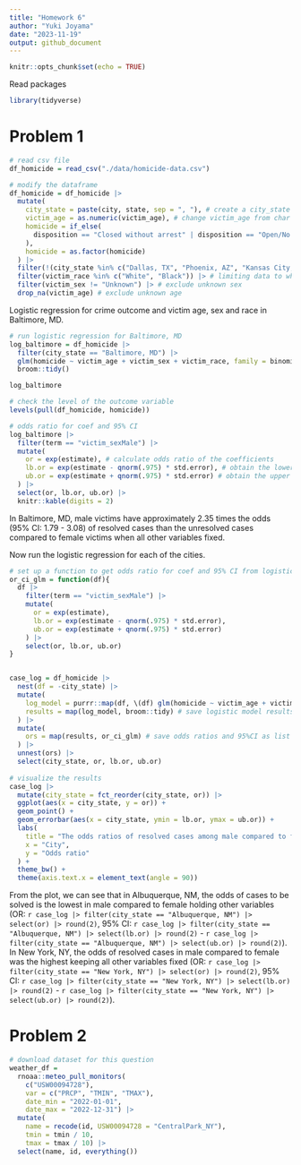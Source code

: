 ```yaml
---
title: "Homework 6"
author: "Yuki Joyama"
date: "2023-11-19"
output: github_document
---
```


```r
knitr::opts_chunk$set(echo = TRUE)
```

Read packages
```r
library(tidyverse)
```

# Problem 1
```r
# read csv file
df_homicide = read_csv("./data/homicide-data.csv")

# modify the dataframe
df_homicide = df_homicide |> 
  mutate(
    city_state = paste(city, state, sep = ", "), # create a city_state variable
    victim_age = as.numeric(victim_age), # change victim_age from char to numeric
    homicide = if_else(
      disposition == "Closed without arrest" | disposition == "Open/No arrest", "unsolved","resolved"
    ),
    homicide = as.factor(homicide)
  ) |>
  filter(!(city_state %in% c("Dallas, TX", "Phoenix, AZ", "Kansas City, MO", "Tulsa, AL"))) |> # omit some cities due to the lack of data or data entry mistake
  filter(victim_race %in% c("White", "Black")) |> # limiting data to white or black
  filter(victim_sex != "Unknown") |> # exclude unknown sex
  drop_na(victim_age) # exclude unknown age
```

Logistic regression for crime outcome and victim age, sex and race in Baltimore, MD.

```r
# run logistic regression for Baltimore, MD
log_baltimore = df_homicide |> 
  filter(city_state == "Baltimore, MD") |> 
  glm(homicide ~ victim_age + victim_sex + victim_race, family = binomial, data = _) |> 
  broom::tidy()

log_baltimore

# check the level of the outcome variable
levels(pull(df_homicide, homicide))

# odds ratio for coef and 95% CI 
log_baltimore |> 
  filter(term == "victim_sexMale") |> 
  mutate(
    or = exp(estimate), # calculate odds ratio of the coefficients
    lb.or = exp(estimate - qnorm(.975) * std.error), # obtain the lower level of 95% CI
    ub.or = exp(estimate + qnorm(.975) * std.error) # obtain the upper level of 95% CI
  ) |> 
  select(or, lb.or, ub.or) |> 
  knitr::kable(digits = 2)
```

In Baltimore, MD, male victims have approximately 2.35 times the odds (95% CI: 1.79 - 3.08) of resolved cases than the unresolved cases compared to female victims when all other variables fixed.

Now run the logistic regression for each of the cities.
```r
# set up a function to get odds ratio for coef and 95% CI from logistic regression output
or_ci_glm = function(df){
  df |> 
    filter(term == "victim_sexMale") |> 
    mutate(
      or = exp(estimate),
      lb.or = exp(estimate - qnorm(.975) * std.error),
      ub.or = exp(estimate + qnorm(.975) * std.error)
    ) |> 
    select(or, lb.or, ub.or) 
}


case_log = df_homicide |>
  nest(df = -city_state) |> 
  mutate(
    log_model = purrr::map(df, \(df) glm(homicide ~ victim_age + victim_sex + victim_race, family = binomial, data = df)), # save logistic models for each city as list
    results = map(log_model, broom::tidy) # save logistic model results in tibble as list
  ) |>
  mutate(
    ors = map(results, or_ci_glm) # save odds ratios and 95%CI as list
  ) |> 
  unnest(ors) |> 
  select(city_state, or, lb.or, ub.or) 
  
# visualize the results
case_log |> 
  mutate(city_state = fct_reorder(city_state, or)) |> 
  ggplot(aes(x = city_state, y = or)) +
  geom_point() +
  geom_errorbar(aes(x = city_state, ymin = lb.or, ymax = ub.or)) +
  labs(
    title = "The odds ratios of resolved cases among male compared to female",
    x = "City",
    y = "Odds ratio"
  ) +
  theme_bw() +
  theme(axis.text.x = element_text(angle = 90)) 
```

From the plot, we can see that in Albuquerque, NM, the odds of cases to be solved is the lowest in male compared to female holding other variables (OR: `r case_log |> filter(city_state == "Albuquerque, NM") |> select(or) |> round(2)`, 95% CI: `r case_log |> filter(city_state == "Albuquerque, NM") |> select(lb.or) |> round(2)` - `r case_log |> filter(city_state == "Albuquerque, NM") |> select(ub.or) |> round(2)`). In New York, NY, the odds of resolved cases in male compared to female was the highest keeping all other variables fixed (OR: `r case_log |> filter(city_state == "New York, NY") |> select(or) |> round(2)`, 95% CI: `r case_log |> filter(city_state == "New York, NY") |> select(lb.or) |> round(2)` - `r case_log |> filter(city_state == "New York, NY") |> select(ub.or) |> round(2)`).

# Problem 2

```r
# download dataset for this question
weather_df = 
  rnoaa::meteo_pull_monitors(
    c("USW00094728"),
    var = c("PRCP", "TMIN", "TMAX"), 
    date_min = "2022-01-01",
    date_max = "2022-12-31") |>
  mutate(
    name = recode(id, USW00094728 = "CentralPark_NY"),
    tmin = tmin / 10,
    tmax = tmax / 10) |>
  select(name, id, everything())
```








